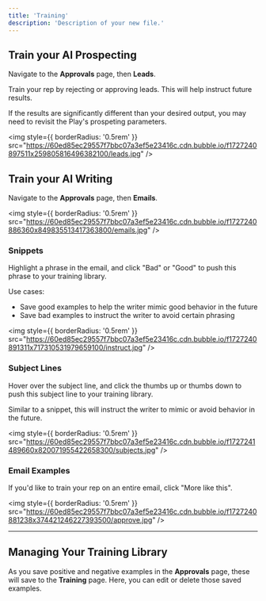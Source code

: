 ```yaml
---
title: 'Training'
description: 'Description of your new file.'
---
```


## Train your AI Prospecting

Navigate to the **Approvals** page, then **Leads**.

Train your rep by rejecting or approving leads. This will help instruct future results. 

If the results are significantly different than your desired output, you may need to revisit the Play's prospeting parameters.

<img
  style={{ borderRadius: '0.5rem' }}
  src="https://60ed85ec29557f7bbc07a3ef5e23416c.cdn.bubble.io/f1727240897511x259805816496382100/leads.jpg"
/>


## Train your AI Writing

Navigate to the **Approvals** page, then **Emails**.

<img
  style={{ borderRadius: '0.5rem' }}
  src="https://60ed85ec29557f7bbc07a3ef5e23416c.cdn.bubble.io/f1727240886360x849835513417363800/emails.jpg"
/>

### Snippets

Highlight a phrase in the email, and click "Bad" or "Good" to push this phrase to your training library. 

Use cases:
- Save good examples to help the writer mimic good behavior in the future
- Save bad examples to instruct the writer to avoid certain phrasing

<img
  style={{ borderRadius: '0.5rem' }}
  src="https://60ed85ec29557f7bbc07a3ef5e23416c.cdn.bubble.io/f1727240891311x717310531979659100/instruct.jpg"
/>

### Subject Lines

Hover over the subject line, and click the thumbs up or thumbs down to push this subject line to your training library.

Similar to a snippet, this will instruct the writer to mimic or avoid behavior in the future.

<img
  style={{ borderRadius: '0.5rem' }}
  src="https://60ed85ec29557f7bbc07a3ef5e23416c.cdn.bubble.io/f1727241489660x820071955422658300/subjects.jpg"
/>

### Email Examples

If you'd like to train your rep on an entire email, click "More like this".

<img
  style={{ borderRadius: '0.5rem' }}
  src="https://60ed85ec29557f7bbc07a3ef5e23416c.cdn.bubble.io/f1727240881238x374421246227393500/approve.jpg"
/>


---

## Managing Your Training Library

As you save positive and negative examples in the **Approvals** page, these will save to the **Training** page. Here, you can edit or delete those saved examples.